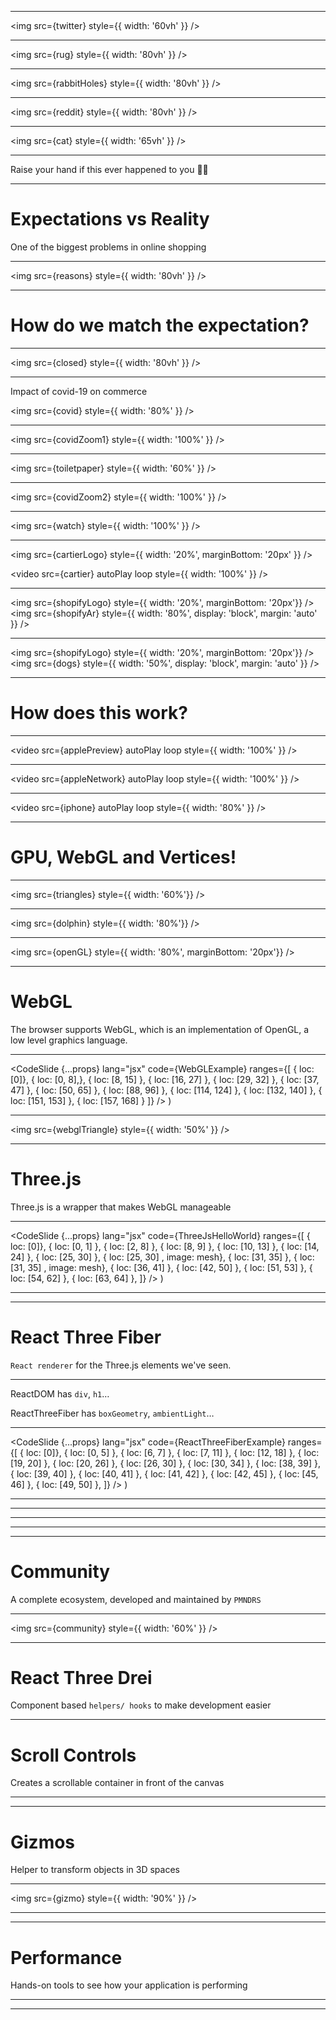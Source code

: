 



<ConferenceIntro name="Frontmania 2023"/>
<TwitterHandle/>

<!--
Hi everyone! Thanks for being here!
-->

---


<img src={twitter} style={{ width: '60vh' }} />

<!--
So a while ago I was bored so I started scrolling on Twitter or X or whatever?
While ignoring loads of tweets by Elon, this tweet caught my eye:
-->

---


<img src={rug} style={{ width: '80vh' }} />

<!--
This sad guy called Adam bought a carpet online, thinking it would be a big carpet.
However, after delivery founding out it was the perfect size to wipe his tears of disappointment.
-->

---


<img src={rabbitHoles} style={{ width: '80vh' }} />

<!--
And well, I have to admit, that I've been having way to much joy diving into this rabbit hole of these issues.
-->

---


<img src={reddit} style={{ width: '80vh' }} />

<!--
And while scrolling through the comments of this tweet, I found a link into a sub-reddit where loads of people share their disappointing online purchases.
It mostly stood out to me that the problem is that big, that there is an entire community around it.

Because you know, whenever there will be a sub-reddit created for a specific thread - it's real.
-->

---


<img src={cat} style={{ width: '65vh' }} />

<!--
This little guy also looks really disappointed by his new toy.
-->

---

Raise your hand if this ever happened to you ✋🏼


---

# Expectations vs Reality
One of the biggest problems in online shopping

<!--
So this is a perfect example of how the expectation is different than the reality. And this is a big topic within online purchases.
Customers look at a couple pictures online, maybe a couple specifications and last but not least some reviews - and decide whether or not to buy it.

However, how do you really know what you've ordered?
-->

---


<img src={reasons} style={{ width: '80vh' }} />

<!--
It's actually one of the primary reasons why people return their order - since the `product received looks different`.
-->

---

# How do we match the expectation?

<!--
So, how do we match the expectation to be closer to the reality?
-->

---


<img src={closed} style={{ width: '80vh' }} />

<!--
So before getting to the real problem, let's go back to the start of 2020.
Covid started to spread, and loads of physical stored started to close down.
-->

---


Impact of covid-19 on commerce

<img src={covid} style={{ width: '80%' }} />

<!--
Because of that, loads of niches were impacted.
In this graph we're seeing the impact of Covid-19 on the overall sales being made offline and online.
-->

---


<img src={covidZoom1} style={{ width: '100%' }} />

<!--
In there you'll see that quite some grew such as supermarkets,
in which 100% is normal and the additional 60% was basically me buying toilet paper.
-->

---


<img src={toiletpaper} style={{ width: '60%' }} />

---


<img src={covidZoom2} style={{ width: '100%' }} />

<!--
But more interestingly enough, are the ones that didn't do well. For tourism and entertainment we already know the reasons,
but let's look into the 3rd most affected, which is jewelry
-->

---


<img src={watch} style={{ width: '100%' }} />

<!--
Imagine having a big interest into expensive watches,
I'd like too see hands, who of you would dare to buy a piece of 2k online? 👋🏼
Haha alright, well this is basically the problem they encountered as well
-->

---


<img src={cartierLogo} style={{ width: '20%', marginBottom: '20px' }} />

<video
  src={cartier}
  autoPlay
  loop
  style={{ width: '100%' }}
/>

<!--
Well, so because of this issue - Cartier had to be innovative. Due to Covid, customers could not see the time piece in the physical store,
so they started experimenting with 3D models to bring the expectation closer to the reality, which ended up gaining trust from their audience
which resulted in a boost of conversion and reduction in returns.
-->

---


<img src={shopifyLogo} style={{ width: '20%', marginBottom: '20px'}} />
<img src={shopifyAr} style={{ width: '80%', display: 'block', margin: 'auto' }} />

<!--
Another example is Shopify. As they also saw this problem occurring from their clients using shopify as store.
So they created a feature for their Shopify+ members to add a 3D view of their product.
-->

---


<img src={shopifyLogo} style={{ width: '20%', marginBottom: '20px'}} />
<img src={dogs} style={{ width: '50%', display: 'block', margin: 'auto' }} />

<!--
One of the stores who tried this feature, was Gunner Kennels - which is known for their `Kennels`.
A research paper from Shopify shows how this 3D/AR feature reduced their returns by 5% and boosted conversions by 40%.
-->

---

# How does this work?

<!--
So this is cool right? It looks promising, so it sparked my curiosity into the real question
'How do we create these 3D components on the web?'
-->

---


<video
  src={applePreview}
  autoPlay
  loop
  style={{ width: '100%' }}
/>

<!--
So as a real researcher, I started by looking at our competitors.
And I have to confess, I’m one of these guys who goes quite often to the Apple website - not to buy an item -
but to look at their amazing web animations.

And so I did it again, to check how they do their 3d animations on scroll. Awesome, isn't it?
-->

---


<video
  src={appleNetwork}
  autoPlay
  loop
  style={{ width: '100%' }}
/>

<!--
And surprisingly enough I found out that it’s not a real model,
but they’re rendering images on scroll - as you can see here in the networking tab.
-->

---

<!---
Apple Iphone 15 Example
-->


<video
  src={iphone}
  autoPlay
  loop
  style={{ width: '80%' }}
/>

---

# GPU, WebGL and Vertices!

<!--
Let's talk about the tech!
-->

---


<img src={triangles} style={{ width: '60%'}} />

---


<img src={dolphin} style={{ width: '80%'}} />

---


<img src={openGL} style={{ width: '80%', marginBottom: '20px'}} />

<!--
The CPU handles high-level JavaScript code and data preparation, while the GPU specializes in parallel processing to render complex graphics.
Shaders, written in GLSL, control the transformations and visual effects applied to vertices and fragments.

And since it's hard for the browser to detect whenever the GPU has to play a role, we can send instructions to the GPU using OpenGL.
For the web, WebGL has been created as library on OpenGL.
-->

---

# WebGL
The browser supports WebGL, which is an implementation of OpenGL, a low level graphics language.

<!--
So WebGL, how does it work? And is it easy to develop with?
-->

---


  <CodeSlide
    {...props}
    lang="jsx"
    code={WebGLExample}
    ranges={[
      { loc: [0]},
      { loc: [0, 8],},
      { loc: [8, 15] },
      { loc: [16, 27] },
      { loc: [29, 32] },
      { loc: [37, 47] },
      { loc: [50, 65] },
      { loc: [88, 96] },
      { loc: [114, 124] },
      { loc: [132, 140] },
      { loc: [151, 153] },
      { loc: [157, 168] }
    ]}
  />
)

<!--
So this is an Hello Worls example in vanilla WebGL.
And we're not gonna go through this code line by line, frankly I have no idea what is happening here.

But I just want to show you how much code it requires to create a hello world example.
-->

---


<img src={webglTriangle} style={{ width: '50%' }} />

<!--
And when running this, I expected this much of code to be something really cool once it is rendered in the browser.
However, turns out it just a simple 2 dimensional pink triangle.
-->

---

# Three.js

Three.js is a wrapper that makes WebGL manageable

<!--
So thankfully, we don't have to write vanilla WebGL - since developers created a library on top of WebGL called ThreeJS.
-->

---


  <CodeSlide
    {...props}
    lang="jsx"
    code={ThreeJsHelloWorld}
    ranges={[
      { loc: [0]},
      { loc: [0, 1] },
      { loc: [2, 8] },
      { loc: [8, 9] },
      { loc: [10, 13] },
      { loc: [14, 24] },
      { loc: [25, 30] },
      { loc: [25, 30] , image: mesh},
      { loc: [31, 35] },
      { loc: [31, 35] , image: mesh},
      { loc: [36, 41] },
      { loc: [42, 50] },
      { loc: [51, 53] },
      { loc: [54, 62] },
      { loc: [63, 64] },
    ]}
  />
)

<!--
So here is an hello world example within ThreeJS.

First, we'll have to create a scene. A scene is basically the 3d canvas.
Next, we'll create a camera. For this example a perspective camera which makes things that are further away appear smaller (as in real life).

We'll create a geometry, which you can see as a the representation of the shape - in this case - a cube of 1 by 1 by 1.
We also want to provide our geometry (the cube) with a appearance, and therefore we'll create a material.
For this example, we'll give it a solid color.

So now we have the geometry and the material, but we want to glue those together, so that our cube the color we just defined.
And to do this, we'll need a Mesh - followed by adding it to the scene.

Last but now least, we'll add some lighting to the scene. Since by default it will be dark.
And it would be sad to keep the lights turned off right?

Again, we'll add it to the scene to make it visual.
And we'll call the render loop, which will be called by the browser 60 times a second, to run on 60FPS.
-->

---

<R3FSlide>
  <Cube color={"#f79d00"}/>
</R3FSlide>

<!--
So once this will be rendered, we've made ourselves this beautiful rotating Cube!
And something remarkable here is the lighting bouncing off the object.
You might think, we can also do this with plain css right?

And that is true for a big part, however you won't get the reflections as nice as a 'real' 3d model.
Since the css animations are not a real 3d space.
-->

---

# React Three Fiber

`React renderer` for the Three.js elements we've seen.

<!--
Alright so, this is awesome right! Way easier to implement,
however it's still vanilla javascript - which is hard to combine with a modern library as React.

So this is where React Three Fiber comes into play.
And the cool thing is, React Three Fiber is a React renderer for ThreeJS.
-->

---

ReactDOM has `div`, `h1`…

ReactThreeFiber has `boxGeometry`, `ambientLight`…

<!--
And with a renderer I mean, that is already has loads of primitives to use.

So in the same way that ReactDOM has these known primitives such as div and h1,
ReactThreeFiber has boxGeometry and ambientLight, and way more.

And this makes the life of a developer way easier!
As you don't have to import every thing you have to use.
-->

---


  <CodeSlide
    {...props}
    lang="jsx"
    code={ReactThreeFiberExample}
    ranges={[
      { loc: [0]},
      { loc: [0, 5] },
      { loc: [6, 7] },
      { loc: [7, 11] },
      { loc: [12, 18] },
      { loc: [19, 20] },
      { loc: [20, 26] },
      { loc: [26, 30] },
      { loc: [30, 34] },
      { loc: [38, 39] },
      { loc: [39, 40] },
      { loc: [40, 41] },
      { loc: [41, 42] },
      { loc: [42, 45] },
      { loc: [45, 46] },
      { loc: [49, 50] },
    ]}
  />
)

<!--
So here is our final Hello World of the talk, but this time with React Three Fiber.
-->

---

<R3FSlide>
    <Cube/>
</R3FSlide>

<!--
And once again, here we have our awesome spinning cube!

So now you might think, well Tim Awesome!
Thanks for stealing 20 minutes of my life by showing me how to create a useless spinning cube!

However, it's not as useless as you might think haha.
Since the concepts we've covered with this example, already covers everything you'll need to know to create stunning 3D animations!

By simply changing your geometry of a cube into a model you've created in Blender or Cinema4D, you'll be able to showcase some awesome models.
-->

---

<DarkSlide>
  <WebView title={"R3F - Example Portals"} src={"https://codesandbox.io/embed/enter-portals-9m4tpc?fontsize=14&hidenavigation=1&theme=dark"}/>
</DarkSlide>
<TwitterHandle credits={"0xca0a"}/>

---

<DarkSlide>
  <WebView title={"R3F - Example Ping Pong Interaction"} src={"https://codesandbox.io/embed/ping-pong-0mgum?fontsize=14&hidenavigation=1&theme=dark"}/>
</DarkSlide>
<TwitterHandle credits={"0xca0a"}/>

---

<DarkSlide>
  <WebView title={"R3F - Example Bruno Simon"} src={"https://bruno-simon.com/"}/>
</DarkSlide>
<TwitterHandle credits={"bruno_simon"}/>

---

# Community

A complete ecosystem, developed and maintained by `PMNDRS`

---


<img src={community} style={{ width: '60%' }} />

---

# React Three Drei

Component based `helpers/ hooks` to make development easier

---

# Scroll Controls
Creates a scrollable container in front of the canvas

---

<DarkSlide>
  <WebView title={"Drei - Example ScollControls"} src={"https://codesandbox.io/embed/m1-scrollcontrols-4m0d0?fontsize=14&hidenavigation=1&theme=dark"}/>
</DarkSlide>
<TwitterHandle credits={"0xca0a"}/>

---

# Gizmos
Helper to transform objects in 3D spaces

---


<img src={gizmo} style={{ width: '90%' }} />

---



<DarkSlide>
  <WebView title={"Drei - Example PivotControls"} src={"https://codesandbox.io/embed/object-gizmo-controls-forked-9zy79h?fontsize=14&hidenavigation=1&theme=dark"}/>
</DarkSlide>
<TwitterHandle credits={"tim_beeren"}/>

---

# Performance
Hands-on tools to see how your application is performing

---

<R3FSlide>
    <LandingPage/>
</R3FSlide>
<TwitterHandle/>

---

<Ending/>
<TwitterHandle/>
